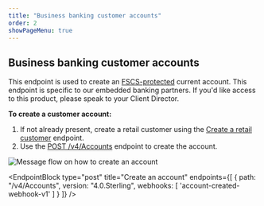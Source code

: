```yaml
---
title: "Business banking customer accounts"
order: 2
showPageMenu: true
---
```



## Business banking customer accounts

This endpoint is used to create an [FSCS-protected](./manage-retail-customers#fscs-protected-deposits) current account. This endpoint is specific to our embedded banking partners. If you'd like access to this product, please speak to your Client Director.

**To create a customer account:**
1. If not already present, create a retail customer using the [Create a retail customer](./manage-retail-customers) endpoint.
2. Use the [POST /v4/Accounts](#create-an-account) endpoint to create the account.

![Message flow on how to create an account](/assets/images/current-account-create.svg)

<EndpointBlock
  type="post"
  title="Create an account"
  endpoints={[
    {
      path: "/v4/Accounts",
      version: "4.0.Sterling",
      webhooks: [
        'account-created-webhook-v1'
      ]
    }
  ]}
/>

<WebhookPlaceholder render='account-created-webhook-v1' />